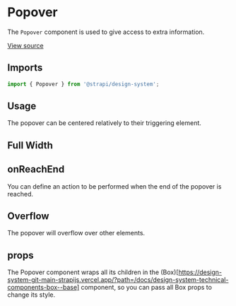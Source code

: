 

<Meta of={PopoverStories} />

# Popover

The `Popover` component is used to give access to extra information.

[View source](https://github.com/strapi/design-system/tree/main/packages/design-system/src/Popover)

## Imports

```js
import { Popover } from '@strapi/design-system';
```

## Usage

The popover can be centered relatively to their triggering element.

<Canvas of={PopoverStories.Centered} />

## Full Width

<Canvas of={PopoverStories.FullWidth} />

## onReachEnd

You can define an action to be performed when the end of the popover is reached.

<Canvas of={PopoverStories.OnReachEnd} />

## Overflow

The popover will overflow over other elements.

<Canvas of={PopoverStories.OverflowRight} />

## props

The Popover component wraps all its children in the
(Box)\[https://design-system-git-main-strapijs.vercel.app/?path=/docs/design-system-technical-components-box--base]
component, so you can pass all Box props to change its style.

<ArgsTable of={Popover} />
